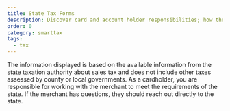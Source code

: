 ```yaml
---
title: State Tax Forms
description: Discover card and account holder responsibilities; how they can comply with agency regulations and rules, maintain records, and keep their account secure.
order: 0
category: smarttax
tags:
  - tax
---
```


The information displayed is based on the available information from the state taxation authority about sales tax and does not include other taxes assessed by county or local governments. As a cardholder, you are responsible for working with the merchant to meet the requirements of the state. If the merchant has questions, they should reach out directly to the state.

<StateTaxSelection label="Select a state/US territory" />